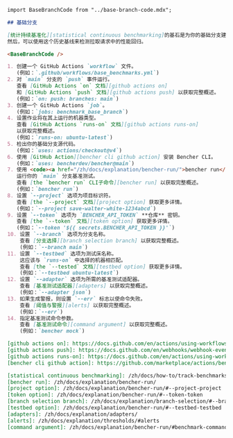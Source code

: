 ```markdown
import BaseBranchCode from "../base-branch-code.mdx";

## 基础分支

[统计持续基准化][statistical continuous benchmarking]的基石是为你的基础分支建立历史基线。
然后，可以使用这个历史基线来检测拉取请求中的性能回归。

<BaseBranchCode />

1. 创建一个 GitHub Actions `workflow` 文件。
   (例如：`.github/workflows/base_benchmarks.yml`)
2. 对 `main` 分支的 `push` 事件运行。
   查看 [GitHub Actions `on` 文档][github actions on]
   和 [GitHub Actions `push` 文档][github actions push] 以获取完整概述。
   (例如：`on: push: branches: main`)
3. 创建一个 GitHub Actions `job`。
   (例如：`jobs: benchmark_base_branch`)
4. 设置作业将在其上运行的机器类型。
   查看 [GitHub Actions `runs-on` 文档][github actions runs-on]
   以获取完整概述。
   (例如：`runs-on: ubuntu-latest`)
5. 检出你的基础分支源代码。
   (例如：`uses: actions/checkout@v4`)
6. 使用 [GitHub Action][bencher cli github action] 安装 Bencher CLI。
   (例如：`uses: bencherdev/bencher@main`)
7. 使用 <code><a href="/zh/docs/explanation/bencher-run/">bencher run</a></code> CLI子命令
   运行你的 `main` 分支基准测试。
   查看 [the `bencher run` CLI子命令][bencher run] 以获取完整概述。
   (例如：`bencher run`)
8. 设置 `--project` 选项为项目标识符。
   查看 [the `--project` 文档][project option] 获取更多详情。
   (例如：`--project save-walter-white-1234abcd`)
9. 设置 `--token` 选项为 `BENCHER_API_TOKEN` **仓库** 密钥。
   查看 [the `--token` 文档][token option] 获取更多详情。
   (例如：`--token '${{ secrets.BENCHER_API_TOKEN }}'`)
10. 设置 `--branch` 选项为分支名称。
    查看 [分支选择][branch selection branch] 以获取完整概述。
    (例如：`--branch main`)
11. 设置 `--testbed` 选项为测试床名称。
    这应该与 `runs-on` 中选择的机器相匹配。
    查看 [the `--tested` 文档][testbed option] 获取更多详情。
    (例如：`--testbed ubuntu-latest`)
12. 设置 `--adapter` 选项为所需的基准测试适配器。
    查看 [基准测试适配器][adapters] 以获取完整概述。
    (例如：`--adapter json`)
13. 如果生成警报，则设置 `--err` 标志以使命令失败。
    查看 [阈值与警报][alerts] 以获取完整概述。
    (例如：`--err`)
14. 指定基准测试命令参数。
    查看 [基准测试命令][command argument] 以获取完整概述。
    (例如：`bencher mock`)

[github actions on]: https://docs.github.com/en/actions/using-workflows/workflow-syntax-for-github-actions#on
[github actions push]: https://docs.github.com/en/webhooks/webhook-events-and-payloads#push
[github actions runs-on]: https://docs.github.com/en/actions/using-workflows/workflow-syntax-for-github-actions#jobsjob_idruns-on
[bencher cli github action]: https://github.com/marketplace/actions/bencher-cli

[statistical continuous benchmarking]: /zh/docs/how-to/track-benchmarks/#statistical-continuous-benchmarking
[bencher run]: /zh/docs/explanation/bencher-run/
[project option]: /zh/docs/explanation/bencher-run/#--project-project
[token option]: /zh/docs/explanation/bencher-run/#--token-token
[branch selection branch]: /zh/docs/explanation/branch-selection/#--branch-branch
[testbed option]: /zh/docs/explanation/bencher-run/#--testbed-testbed
[adapters]: /zh/docs/explanation/adapters/
[alerts]: /zh/docs/explanation/thresholds/#alerts
[command argument]: /zh/docs/explanation/bencher-run/#benchmark-command
```